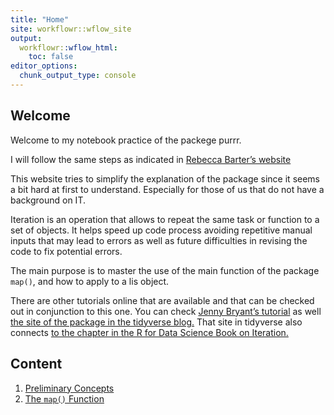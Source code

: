 ```yaml
---
title: "Home"
site: workflowr::wflow_site
output:
  workflowr::wflow_html:
    toc: false
editor_options:
  chunk_output_type: console
---
```


## Welcome

Welcome to my notebook practice of the packege purrr.

I will follow the same steps as indicated in [Rebecca Barter's website](http://www.rebeccabarter.com/blog/2019-08-19_purrr/)

This website tries to simplify the explanation of the package since it seems a bit hard at first to understand.  Especially for those of us that do not have a background on IT.  

Iteration is an operation that allows to repeat the same task or function to a set of objects.  It helps speed up code process avoiding repetitive manual inputs that may lead to errors as well as future difficulties in revising the code to fix potential errors.  

The main purpose is to master the use of the main function of the package `map()`, and how to apply to a lis object.

There are other tutorials online that are available and that can be checked out in conjunction to this one.  You can check [Jenny Bryant's tutorial](https://jennybc.github.io/purrr-tutorial/) as well [the site of the package in the tidyverse blog. ](https://purrr.tidyverse.org/) That site in tidyverse also connects [to the chapter in the R for Data Science Book on Iteration.](http://r4ds.had.co.nz/iteration.html)


## Content

 1. [Preliminary Concepts](01_preliminary-concepts.html)
 2. [The `map()` Function](02_the-map-function.html)

